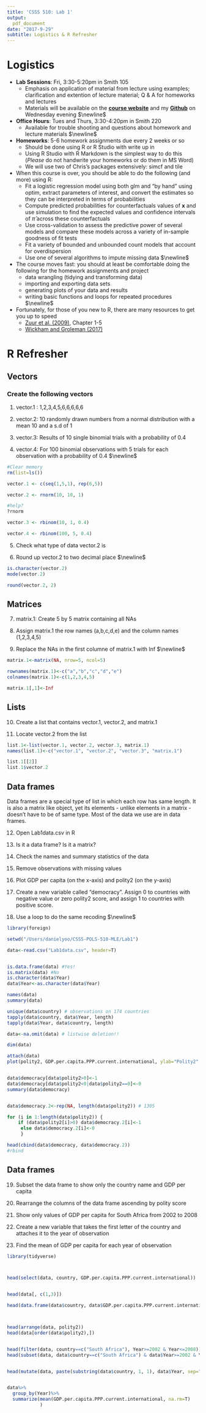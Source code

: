 ```yaml
---
title: 'CSSS 510: Lab 1'
output:
  pdf_document
date: "2017-9-29"
subtitle: Logistics & R Refresher
---
```


# Logistics

* **Lab Sessions**: Fri, 3:30-5:20pm in Smith 105
    + Emphasis on application of material from lecture using examples; clarification and extention of lecture material; Q & A for homeworks and lectures
    + Materials will be available on the [**course website**](http://faculty.washington.edu/cadolph/index.php?page=21) and my [**Github**](https://github.com/danielhyoo) on Wednesday evening
    $\newline$

* **Office Hours**: Tues and Thurs, 3:30-4:20pm in Smith 220
    + Available for trouble shooting and questions about homework and lecture materials
    $\newline$

- **Homeworks**: 5-6 homework assignments due every 2 weeks or so
    + Should be done using $\textsf{R}$ or $\textsf{R}$ Studio with write up in \LaTeX 
    + Using $\textsf{R}$ Studio with $\textsf{R}$ Markdown is the simplest way to do this (*Please* do not handwrite your homeworks or do them in MS Word)
    + We will use two of Chris's packages extensively: $\textsf{simcf}$ and $\textsf{tile}$

* When this course is over, you should be able to do the following (and more) using $\textsf{R}$:
    + Fit a logistic regression model using both $\textsf{glm}$ and "by hand" using $\textsf{optim}$, extract parameters of interest, and convert the estimates so they can be interpreted in terms of probabilities
    + Compute predicted probabilities for counterfactuals values of $\boldsymbol{x}$ and use simulation to find the expected values and confidence intervals of $\hat{\pi}$ across these counterfactuals
    + Use cross-validation to assess the predictive power of several models and compare these models across a variety of in-sample goodness of fit tests
    + Fit a variety of bounded and unbounded count models that account for overdispersion 
    + Use one of several algorithms to impute missing data
$\newline$

* The course moves fast: you should at least be comfortable doing the following for the homework assignments and project
    + data wrangling (tidying and transforming data)
    + importing and exporting data sets 
    + generating plots of your data and results
    + writing basic functions and loops for repeated procedures
$\newline$

* Fortunately, for those of you new to $\textsf{R}$, there are many resources to get you up to speed
    + [Zuur et al. (2009)](https://canvas.uw.edu/courses/1064065/files), Chapter 1-5
    + [Wickham and Groleman (2017)](http://r4ds.had.co.nz/)
    
# R Refresher 

## Vectors 

### Create the following vectors 

1. vector.1 : 1,2,3,4,5,6,6,6,6,6

2. vector.2: 10 randomly drawn numbers from a normal distribution with a mean 10 and a s.d of 1

3. vector.3: Results of 10 single binomial trials with a probability of 0.4

4. vector.4: For 100 binomial observations with 5 trials for each observation with a probability of 0.4
$\newline$
```r

#Clear memory 
rm(list=ls())

vector.1 <- c(seq(1,5,1), rep(6,5))

vector.2 <- rnorm(10, 10, 1)

#help?
?rnorm

vector.3 <- rbinom(10, 1, 0.4)

vector.4 <- rbinom(100, 5, 0.4)

```

5. Check what type of data vector.2 is

6. Round up vector.2 to two decimal place
$\newline$
```r

is.character(vector.2)
mode(vector.2)

round(vector.2, 2)

```

## Matrices

7. matrix.1: Create 5 by 5 matrix containing all NAs 

8. Assign matrix.1 the row names (a,b,c,d,e) and the column names (1,2,3,4,5)

9. Replace the NAs in the first columne of matrix.1 with Inf
$\newline$
```r

matrix.1<-matrix(NA, nrow=5, ncol=5)

rownames(matrix.1)<-c("a","b","c","d","e")
colnames(matrix.1)<-c(1,2,3,4,5) 

matrix.1[,1]<-Inf

```

## Lists

10. Create a list that contains vector.1, vector.2, and matrix.1

11. Locate vector.2 from the list

```r

list.1<-list(vector.1, vector.2, vector.3, matrix.1)
names(list.1)<-c("vector.1", "vector.2", "vector.3", "matrix.1")

list.1[[2]]
list.1$vector.2

```

## Data frames 

Data frames are a special type of list in which each row has same length. It is also a matrix like object, yet its elements - unlike elements in a matrix - doesn't have to be of same type. Most of the data we use are in data frames. 

12. Open Lab1data.csv in R

13. Is it a data frame? Is it a matrix?

14. Check the names and summary statistics of the data

15. Remove observations with missing values

16. Plot GDP per capita (on the x-axis) and polity2 (on the y-axis)

17. Create a new variable called "democracy". Assign 0 to countries with negative value or zero polity2 score, and assign 1 to countries with positive score. 

18. Use a loop to do the same recoding
$\newline$
```r
library(foreign)

setwd("/Users/danielyoo/CSSS-POLS-510-MLE/Lab1")

data<-read.csv("Lab1data.csv", header=T)  


is.data.frame(data) #Yes!
is.matrix(data) #No
is.character(data$Year)
data$Year<-as.character(data$Year)

names(data)
summary(data)

unique(data$country) # observations on 174 countries
tapply(data$country, data$Year, length) 
tapply(data$Year, data$country, length)

data<-na.omit(data) # listwise deletion!!

dim(data)

attach(data)
plot(polity2, GDP.per.capita.PPP.current.international, ylab="Polity2", xlab="GDP per capita")


data$democracy[data$polity2>0]<-1
data$democracy[data$polity2<0|data$polity2==0]<-0
summary(data$democracy)


data$democracy.2<-rep(NA, length(data$polity2)) # 1305

for (i in 1:length(data$polity2)) {
    if (data$polity2[i]>0) data$democracy.2[i]<-1
     else data$democracy.2[i]<-0
     }

head(cbind(data$democracy, data$democracy.2))
#rbind


```

## Data frames 

19. Subset the data frame to show only the country name and GDP per capita

20. Rearrange the columns of the data frame ascending by polity score

21. Show only values of GDP per capita for South Africa from 2002 to 2008

22. Create a new variable that takes the first letter of the country and attaches it to the year of observation

23. Find the mean of GDP per capita for each year of observation

```r

library(tidyverse)



head(select(data, country, GDP.per.capita.PPP.current.international))


head(data[, c(1,3)])

head(data.frame(data$country, data$GDP.per.capita.PPP.current.international))



head(arrange(data, polity2))
head(data[order(data$polity2),])


head(filter(data, country==c("South Africa"), Year>=2002 & Year<=2008))
head(subset(data, data$country==c("South Africa") & data$Year>=2002 & Year<=2008))


head(mutate(data, paste(substring(data$country, 1, 1), data$Year, sep="")))


data%>%
  group_by(Year)%>%
  summarize(mean(GDP.per.capita.PPP.current.international, na.rm=T)
            )

```


